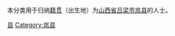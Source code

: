 {{Catnav|頁面分類|各種主題的頁面分類|依中国各省来作的分类|各地中国人|山西人|吕梁人}}
{{Catnav|頁面分類|人物|各國人物|中国人|各地中国人|山西人|吕梁人}}

本分类用于归纳[[籍贯|籍贯]]（出生地）为[[山西省|山西省]][[吕梁市|吕梁市]][[岚县|岚县]]的人士。

[[Category:吕梁人|县]]
[[Category:岚县|Category:岚县]]